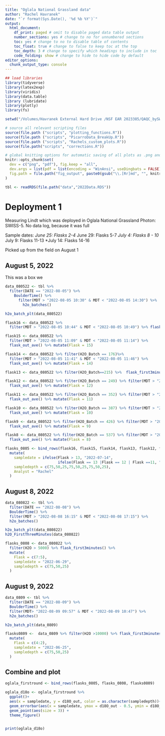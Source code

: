 ```yaml
---
title: "Oglala National Grassland data"
author: "Rachel Havranek"
date: "`r format(Sys.Date(), '%d %b %Y')`"
output:
  html_document: 
    df_print: paged # omit to disable paged data table output
    number_sections: yes # change to no for unnumbered sections
    toc: yes # change to no to disable table of contents
    toc_float: true # change to false to keep toc at the top
    toc_depth: 3 # change to specify which headings to include in toc
    code_folding: show # change to hide to hide code by default
editor_options:
  chunk_output_type: console
---
```



```r
## load libraries
library(tidyverse) 
library(latex2exp)
library(viridis)
library(data.table)
library (lubridate)
library(plotly)
library(fs)

setwd("/Volumes/Havranek External Hard Drive /NSF EAR 2023385/QAQC_bySWISS/SWISS_QAQC/")

# source all relevant scripting files
source(file.path ("scripts", "plotting_functions.R"))
source(file.path ("scripts", "PicarroData_BreakUp.R"))
source(file.path ("scripts", "Rachels_custom_plots.R"))
source(file.path("scripts", "corrections.R"))

# global knitting options for automatic saving of all plots as .png and .pdf
knitr::opts_chunk$set(
  dev = c("png", "pdf"), fig.keep = "all",
  dev.args = list(pdf = list(encoding = "WinAnsi", useDingbats = FALSE)),
  fig.path = file.path("fig_output", paste0(gsub("\\.[Rr]md", "", knitr::current_input()), "_"))
)

tbl <- readRDS(file.path("data","2022Data.RDS"))
```

# Deployment 1
Measuring Lindt which was deployed in Oglala National Grassland 
Photon: SWISS-5. No data log, because it was full

Sample dates:
*June 25: Flasks 2-4
*June 29: Flasks 5-7
*July 4: Flasks 8 - 10
*July 9: Flasks 11-13
*July 14: Flasks 14-16

Picked up from the field on August 1 

## August 5, 2022

This was a box we
```r
data_080522 <- tbl %>% 
  filter(DATE == "2022-08-05") %>% 
    BoulderTime() %>% 
      filter(MDT > "2022-08-05 10:30" & MDT < "2022-08-05 14:30") %>% 
        h2o_batches()

h2o_batch_plt(data_080522)

flask16 <- data_080522 %>% 
  filter(MDT > "2022-08-05 10:44" & MDT < "2022-08-05 10:49") %>% flask_out_ave() %>% mutate(Flask = 16) 

flask15 <- data_080522 %>%  
  filter(MDT > "2022-08-05 11:09" & MDT < "2022-08-05 11:14") %>% 
  flask_out_ave() %>% mutate(Flask = 15)

flask14 <- data_080522 %>% filter(H2O_Batch == 176)%>%  
  filter(MDT > "2022-08-05 11:41" & MDT < "2022-08-05 11:46") %>%
  flask_out_ave() %>% mutate(Flask = 14)

flask13 <- data_080522 %>% filter(H2O_Batch==215) %>%  flask_first3minutes() %>% mutate(Flask = 13)

flask12 <- data_080522 %>% filter(H2O_Batch == 249) %>% filter(MDT > "2022-08-05 12:23" & MDT < "2022-08-05 12:28") %>%
  flask_out_ave() %>% mutate(Flask = 12)

flask11 <- data_080522 %>% filter(H2O_Batch == 352) %>% filter(MDT > "2022-08-05 13:00" & MDT < "2022-08-05 13:05") %>%
  flask_out_ave() %>% mutate(Flask = 11)

flask10 <- data_080522 %>% filter(H2O_Batch == 387) %>% filter(MDT > "2022-08-05 13:18" & MDT < "2022-08-05 13:23") %>%
  flask_out_ave() %>% mutate(Flask = 10)

flask9 <- data_080522 %>% filter(H2O_Batch == 426) %>% filter(MDT > "2022-08-05 13:45" & MDT < "2022-08-05 13:50") %>%
  flask_out_ave() %>% mutate(Flask = 9)

flask8 <- data_080522 %>% filter(H2O_Batch == 537) %>% filter(MDT > "2022-08-05 14:20" & MDT < "2022-08-05 14:25") %>%
  flask_out_ave() %>% mutate(Flask = 8)

flasks_0805 <- bind_rows(flask16, flask15, flask14, flask13, flask12, flask11, flask10, flask9, flask8) %>% 
  mutate(
    sampledate = ifelse(Flask > 13, "2022-07-14",
                        ifelse(Flask == 13 |Flask == 12 | Flask ==11, "2022-07-09", "2022-07-04")),
    sampledepth = c(75,50,25,75,50,25,75,50,25),
    Analyst = "Rachel"
  )

```

## August 8, 2022
```r
data_080822 <- tbl %>% 
  filter(DATE == "2022-08-08") %>% 
  BoulderTime() %>% 
  filter(MDT > "2022-08-08 16:15" & MDT < "2022-08-08 17:15") %>% 
  h2o_batches()

h2o_batch_plt(data_080822)
h2O_FirstThreeMinutes(data_080822)

flasks_0808 <- data_080822 %>% 
  filter(H2O > 5000) %>% flask_first3minutes() %>% 
  mutate(
    Flask = c(7:5),
    sampledate = "2022-06-29",
    sampledepth = c(75,50,25)
  )
```

## August 9, 2022
```r
data_0809 <- tbl %>% 
  filter(DATE == "2022-08-09") %>% 
  BoulderTime() %>% 
  filter(MDT> "2022-08-09 09:57" & MDT < "2022-08-09 10:47") %>% 
  h2o_batches()

h2o_batch_plt(data_0809)

flasks0809 <-  data_0809 %>% filter(H2O >10000) %>% flask_first3minutes() %>% 
  mutate(
    Flask = c(4:2),
    sampledate = "2022-06-25",
    sampledepth = c(75,50,25)
  )
```

## Combine and plot
```r
oglala_firstround <- bind_rows(flasks_0805, flasks_0808, flasks0809)

oglala_d18o <- oglala_firstround %>% 
  ggplot()+
  aes(x = sampledate, y = d18O_out, color = as.character(sampledepth))+
  geom_errorbar(aes(x = sampledate, ymax = d18O_out - 0.5, ymin = d18O_out + 0.5, width = 0.1)) +
  geom_point(aes(size = 3)) +
  theme_figure()
  

print(oglala_d18o)
```
